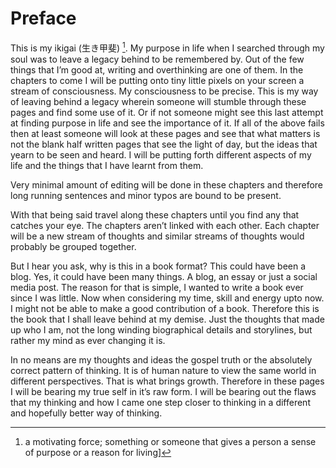 # Preface {.unnumbered}

This is my ikigai (生き甲斐) [^1]. My purpose in life when I searched through my soul was to leave a legacy behind to be remembered by. Out of the few things that I'm good at, writing and overthinking are one of them. In the chapters to come I will be putting onto tiny little pixels on your screen a stream of consciousness. My consciousness to be precise. This is my way of leaving behind a legacy wherein someone will stumble through these pages and find some use of it. Or if not someone might see this last attempt at finding purpose in life and see the importance of it. If all of the above fails then at least someone will look at these pages and see that what matters is not the blank half written pages that see the light of day, but the ideas that yearn to be seen and heard. I will be putting forth different aspects of my life and the things that I have learnt from them. 

:::{.callout-caution}
Very minimal amount of editing will be done in these chapters and therefore long running sentences and minor typos are bound to be present.
:::

:::{.callout-note} 
With that being said travel along these chapters until you find any that catches your eye. The chapters aren't linked with each other. Each chapter will be a new stream of thoughts and similar streams of thoughts would probably be grouped together. 
:::
But I hear you ask, why is this in a book format? This could have been a blog. Yes, it could have been many things. A blog, an essay or just a social media post. The reason for that is simple, I wanted to write a book ever since I was little. Now when considering my time, skill and energy upto now. I might not be able to make a good contribution of a book. Therefore this is the book that I shall leave behind at my demise. Just the thoughts that made up who I am, not the long winding biographical details and storylines, but rather my mind as ever changing it is. 

In no means are my thoughts and ideas the gospel truth or the absolutely correct pattern of thinking. It is of human nature to view the same world in different perspectives. That is what brings growth. Therefore in these pages I will be bearing my true self in it's raw form. I will be bearing out the flaws that my thinking and how I came one step closer to thinking in a different and hopefully better way of thinking.

[^1]: a motivating force; something or someone that gives a person a sense of purpose or a reason for living]